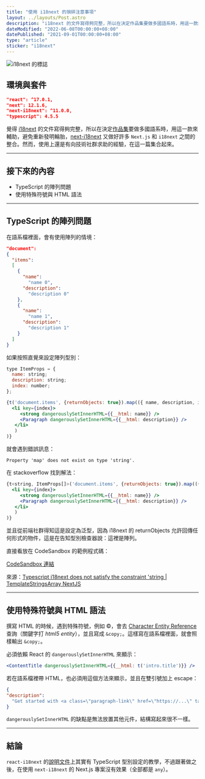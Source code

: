 ```yaml
---
title: "使用 i18next 的瑣碎注意事項"
layout: ../layouts/Post.astro
description: "i18next 的文件寫得夠完整，所以在決定作品集要做多國語系時，用這一款來輔助。這篇文章記錄文件裡找不到，只好從 Issue 和 stackoverflow 翻找的問題解方。"
dateModified: "2022-06-08T00:00:00+08:00"
datePublished: "2021-09-01T00:00:00+08:00"
type: "article"
sticker: "i18next"
---
```

![i18next 的標誌](/images/react-i18next/sticker.svg)

## 環境與套件

```json
"react": ^17.0.1,
"next": 12.1.6,
"next-i18next": ^11.0.0,
"typescript": 4.5.5
```

覺得 [i18next](https://www.i18next.com) 的文件寫得夠完整，所以在決定[作品集](https://ymcheung.tw)要做多國語系時，用這一款來輔助，避免重新發明輪胎，[next-i18next](https://github.com/isaachinman/next-i18next) 又做好許多 `Next.js` 和 `i18next` 之間的整合。然而，使用上還是有向技術社群求助的經驗，在這一篇集合起來。

---

## 接下來的內容

- TypeScript 的陣列問題
- 使用特殊符號與 HTML 語法

---

## TypeScript 的陣列問題

在語系檔裡面，會有使用陣列的情境：

```json
"document":
{
  "items":
  [
    {
      "name":
        "name 0",
      "description":
        "description 0"
    },
    {
      "name":
        "name 1",
      "description":
        "description 1"
    }
  ]
}
```

如果按照直覺來設定陣列型別：

```jsx
type ItemProps = {
  name: string;
  description: string;
  index: number;
};

{t('document.items', {returnObjects: true}).map(({ name, description, index }: ItemProps) => (
  <li key={index}>
     <strong dangerouslySetInnerHTML={{__html: name}} />
     <Paragraph dangerouslySetInnerHTML={{__html: description}} />
   </li>
   )
)}
```

就會遇到錯誤訊息：
```shell
Property 'map' does not exist on type 'string'.
```

在 stackoverflow 找到解法：
```jsx
{t<string, ItemProps[]>('document.items', {returnObjects: true}).map(({ name, description, index }) => (
  <li key={index}>
     <strong dangerouslySetInnerHTML={{__html: name}} />
     <Paragraph dangerouslySetInnerHTML={{__html: description}} />
   </li>
   )
)}
```

並且從前端社群得知這是設定為泛型，因為 i18next 的 returnObjects 允許回傳任何形式的物件，這是在告知型別檢查器說：這裡是陣列。

直接看放在 CodeSandbox 的範例程式碼：

[CodeSandbox 連結](https://codesandbox.io/s/react-i18next-typescript-array-example-5xdzk?file=/README.md)

來源：[Typescript i18next does not satisfy the constraint 'string | TemplateStringsArray NextJS](https://stackoverflow.com/questions/69225989/typescript-i18next-does-not-satisfy-the-constraint-string-templatestringsarra)

---

## 使用特殊符號與 HTML 語法

撰寫 HTML 的時候，遇到特殊符號，例如 &copy;，會去 [Character Entity Reference](https://dev.w3.org/html5/html-author/charref) 查詢（關鍵字打 _html5 entity_），並且寫成 `&copy;`。這樣寫在語系檔裡面，就會照樣輸出 `&copy;`。

必須依賴 React 的 `dangerouslySetInnerHTML` 來顯示：

```jsx
<ContentTitle dangerouslySetInnerHTML={{__html: t('intro.title')}} />
```

若在語系檔裡帶 HTML，也必須用這個方法來顯示，並且在雙引號加上 escape：

```json
{
"description":
  "Get started with <a class=\"paragraph-link\" href=\"https://...\" target=\"_blank\" rel=\"noopener\">Onboarding</a>."
}
```

`dangerouslySetInnerHTML` 的缺點是無法放置其他元件，結構寫起來很不一樣。

---

## 結論

`react-i18next` 的[說明文件](https://react.i18next.com/latest/typescript)上其實有 TypeScript 型別設定的教學，不過跟著做之後，在使用 `next-i18next` 的 Next.js 專案沒有效果（全部都是 `any`）。
